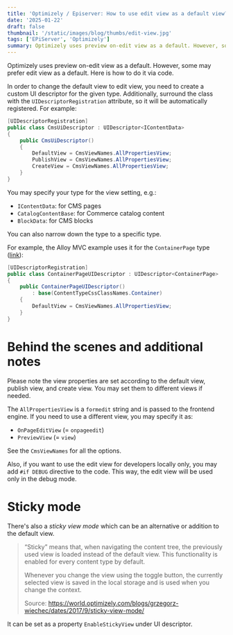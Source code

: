 ```yaml
---
title: 'Optimizely / Episerver: How to use edit view as a default view?'
date: '2025-01-22'
draft: false
thumbnail: '/static/images/blog/thumbs/edit-view.jpg'
tags: ['EPiServer', 'Optimizely']
summary: Optimizely uses preview on-edit view as a default. However, some may prefer edit view as a default. Here is how to do it via code.
---
```


Optimizely uses preview on-edit view as a default. However, some may prefer edit view as a default. Here is how to do it via code.

In order to change the default view to edit view, you need to create a custom UI descriptor for the given type. Additionally, surround the class with the `UIDescriptorRegistration` attribute, so it will be automatically registered. For example:

```csharp
[UIDescriptorRegistration]
public class CmsUiDescriptor : UIDescriptor<IContentData>
{
    public CmsUiDescriptor()
    {
        DefaultView = CmsViewNames.AllPropertiesView;
        PublishView = CmsViewNames.AllPropertiesView;
        CreateView = CmsViewNames.AllPropertiesView;
    }
}
```

You may specify your type for the view setting, e.g.:

* `IContentData`: for CMS pages
* `CatalogContentBase`: for Commerce catalog content
* `BlockData`: for CMS blocks

You can also narrow down the type to a specific type.

For example, the Alloy MVC example uses it for the `ContainerPage` type ([link](https://github.com/episerver/alloy-mvc-template/blob/58a23bafa64d682adfaf41ceeaf2b13809981bc3/src/Alloy.Mvc.Template/Business/UIDescriptors/ContainerPageUIDescriptor.cs)):

```csharp
[UIDescriptorRegistration]
public class ContainerPageUIDescriptor : UIDescriptor<ContainerPage>
{
    public ContainerPageUIDescriptor()
        : base(ContentTypeCssClassNames.Container)
    {
        DefaultView = CmsViewNames.AllPropertiesView;
    }
}
```

# Behind the scenes and additional notes

Please note the view properties are set according to the default view, publish view, and create view. You may set them to different views if needed.

The `AllPropertiesView` is a `formedit` string and is passed to the frontend engine. If you need to use a different view, you may specify it as:

* `OnPageEditView` (= `onpageedit`)
* `PreviewView` (= `view`)

See the `CmsViewNames` for all the options.

Also, if you want to use the edit view for developers locally only, you may add `#if DEBUG` directive to the code. This way, the edit view will be used only in the debug mode.

# Sticky mode

There's also a *sticky view mode* which can be an alternative or addition to the default view.

> “Sticky” means that, when navigating the content tree, the previously used view is loaded instead of the default view. This functionality is enabled for every content type by default.
>
> Whenever you change the view using the toggle button, the currently selected view is saved in the local storage and is used when you change the context.
>
> Source: https://world.optimizely.com/blogs/grzegorz-wiechec/dates/2017/9/sticky-view-mode/

It can be set as a property `EnableStickyView` under UI descriptor.